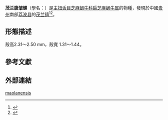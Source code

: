 {{Speciesbox
 | taxon = Gastroptychia maolanensis
 | authority = [[罗泰昌|T.-C. Luo]], [[陈德牛|D.-N. Chen]] & [[张国庆|G.-Q. Zhang]], 2002
}}

'''茂兰腹皱螺'''（學名：{{lang|la|''Gastroptychia maolanensis''}}）是[[主扭舌目|主扭舌目]][[芝麻蝸牛科|芝麻蝸牛科]][[扁芝麻蜗牛属|扁芝麻蜗牛属]]的物種，發現於中國[[贵州省|贵州]]南部[[荔波县|荔波县]]的[[茂兰镇_(荔波县)|茂兰镇]]{{r|Luo et al 2002}}<ref>{{cite journal |url=http://www.cqvip.com/qk/90158x/2002001/5934453.html |author1=罗泰昌 |author2=陈德牛 |author3=张国庆 |title=贵州环口螺科一新种（前鳃亚纲：中腹足目：环口螺科）|journal=《[[动物分类学报|动物分类学报]]》 |year=2002 |volume=27 |issue=第1期 |access-date=2020-12-12 |language=zh-hans }}</ref><ref>{{cite journal |url=https://tow.cnki.net/kcms/detail/detail.aspx?filename=DWFL200201008&dbcode=CRJT_CJFD&dbname=CJFD2002&v= |author1=罗泰昌 |author2=陈德牛 |author3=张国庆 |title=贵州环口螺科一新种（前鳃亚纲：中腹足目：环口螺科）|journal=《动物分类学报》 |year=2002 |volume=27 |issue=第1期 |access-date=2020-12-12 |language=zh-hans }}</ref>。

==形態描述==
殼高2.31～2.50 mm，殼寬 1.31～1.44。

==參考文獻==
{{reflist |refs=
<ref name="Luo et al 2002">{{cite journal
 |url=https://caod.oriprobe.com/articles/4374993/A_NEW_SPECIES_OF_CYCLOPHORIDAE_FROM_CHINA__PROSOBR.htm
 |author1=罗泰昌
 |author2=陈德牛
 |author3=张国庆
 |year=2002
 |title=A new species of Cyclophoridae from China, (Prosobranchia: Mesogastropoda: Cyclophoridae)
 |journal=''[[动物分类学报|Acta Zootaxonomica Sinica]]'' |issn=1000-0739
 |volume=27 |issue=1 |pages=50–52
 |access-date=2020-12-12 |language=en }}</ref>   
}}

==外部連結==
{{Taxonbar}}

[[Category:扁芝麻蜗牛属|maolanensis]]